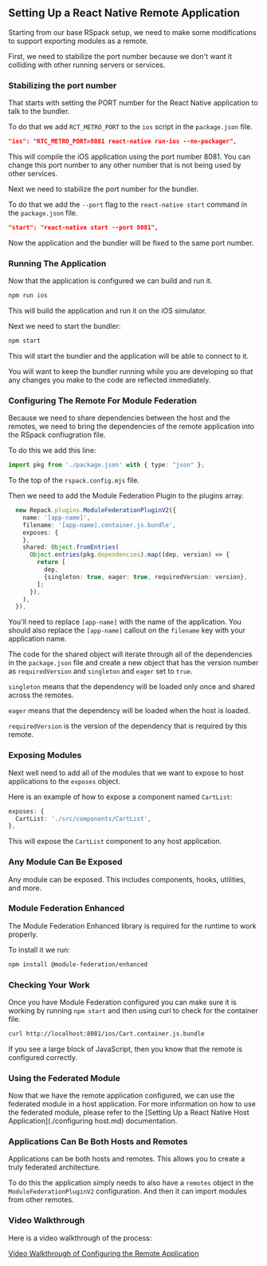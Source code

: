 ## Setting Up a React Native Remote Application

Starting from our base RSpack setup, we need to make some modifications to support exporting modules as a remote.

First, we need to stabilize the port number because we don't want it colliding with other running servers or services.

### Stabilizing the port number

That starts with setting the PORT number for the React Native application to talk to the bundler.

To do that we add `RCT_METRO_PORT` to the `ios` script in the `package.json` file.

```json
"ios": "RTC_METRO_PORT=8081 react-native run-ios --no-packager",
```

This will compile the iOS application using the port number 8081. You can change this port number to any other number that is not being used by other services.

Next we need to stabilize the port number for the bundler.

To do that we add the `--port` flag to the `react-native start` command in the `package.json` file.

```json
"start": "react-native start --port 8081",
```

Now the application and the bundler will be fixed to the same port number.

### Running The Application

Now that the application is configured we can build and run it.

```bash
npm run ios
```

This will build the application and run it on the iOS simulator.

Next we need to start the bundler:

```bash
npm start
```

This will start the bundler and the application will be able to connect to it.

You will want to keep the bundler running while you are developing so that any changes you make to the code are reflected immediately.

### Configuring The Remote For Module Federation

Because we need to share dependencies between the host and the remotes, we need to bring the dependencies of the remote application into the RSpack confiugration file.

To do this we add this line:

```ts
import pkg from './package.json' with { type: "json" };
```

To the top of the `rspack.config.mjs` file.

Then we need to add the Module Federation Plugin to the plugins array.

```ts
  new Repack.plugins.ModuleFederationPluginV2({
    name: '[app-name]',
    filename: '[app-name].container.js.bundle',
    exposes: {
    },
    shared: Object.fromEntries(
      Object.entries(pkg.dependencies).map((dep, version) => {
        return [
          dep,
          {singleton: true, eager: true, requiredVersion: version},
        ];
      }),
    ),
  }),
```

You'll need to replace `[app-name]` with the name of the application. You should also replace the `[app-name]` callout on the `filename` key with your application name.

The code for the shared object will iterate through all of the dependencies in the `package.json` file and create a new object that has the version number as `requiredVersion` and `singleton` and `eager` set to `true`.

`singleton` means that the dependency will be loaded only once and shared across the remotes.

`eager` means that the dependency will be loaded when the host is loaded.

`requiredVersion` is the version of the dependency that is required by this remote.

### Exposing Modules

Next well need to add all of the modules that we want to expose to host applications to the `exposes` object.

Here is an example of how to expose a component named `CartList`:

```ts
exposes: {
  CartList: './src/components/CartList',
},
```

This will expose the `CartList` component to any host application.

### Any Module Can Be Exposed

Any module can be exposed. This includes components, hooks, utilities, and more.

### Module Federation Enhanced

The Module Federation Enhanced library is required for the runtime to work properly.

To install it we run:

```bash
npm install @module-federation/enhanced
```

### Checking Your Work

Once you have Module Federation configured you can make sure it is working by running `npm start` and then using curl to check for the container file.

```bash
curl http://localhost:8081/ios/Cart.container.js.bundle
```

If you see a large block of JavaScript, then you know that the remote is configured correctly.

### Using the Federated Module

Now that we have the remote application configured, we can use the federated module in a host application. For more information on how to use the federated module, please refer to the [Setting Up a React Native Host Application](./configuring host.md) documentation.

### Applications Can Be Both Hosts and Remotes

Applications can be both hosts and remotes. This allows you to create a truly federated architecture.

To do this the application simply needs to also have a `remotes` object in the `ModuleFederationPluginV2` configuration. And then it can import modules from other remotes.

### Video Walkthrough

Here is a video walkthrough of the process:

[Video Walkthrough of Configuring the Remote Application](https://vimeo.com/1066654820/ed68905633)
